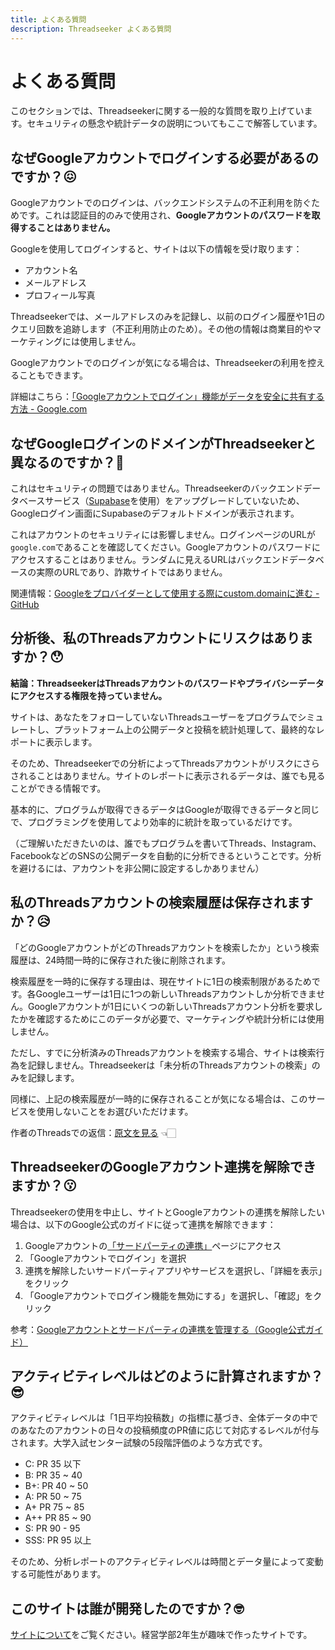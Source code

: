 ```yaml
---
title: よくある質問
description: Threadseeker よくある質問
---
```


# よくある質問

このセクションでは、Threadseekerに関する一般的な質問を取り上げています。セキュリティの懸念や統計データの説明についてもここで解答しています。

## なぜGoogleアカウントでログインする必要があるのですか？😖

Googleアカウントでのログインは、バックエンドシステムの不正利用を防ぐためです。これは認証目的のみで使用され、**Googleアカウントのパスワードを取得することはありません。**

Googleを使用してログインすると、サイトは以下の情報を受け取ります：

- アカウント名
- メールアドレス
- プロフィール写真

Threadseekerでは、メールアドレスのみを記録し、以前のログイン履歴や1日のクエリ回数を追跡します（不正利用防止のため）。その他の情報は商業目的やマーケティングには使用しません。

Googleアカウントでのログインが気になる場合は、Threadseekerの利用を控えることもできます。

詳細はこちら：[「Googleアカウントでログイン」機能がデータを安全に共有する方法 - Google.com](https://support.google.com/accounts/answer/12921417?hl=ja)

## なぜGoogleログインのドメインがThreadseekerと異なるのですか？🧐

これはセキュリティの問題ではありません。Threadseekerのバックエンドデータベースサービス（[Supabase](https://supabase.com)を使用）をアップグレードしていないため、Googleログイン画面にSupabaseのデフォルトドメインが表示されます。

これはアカウントのセキュリティには影響しません。ログインページのURLが`google.com`であることを確認してください。Googleアカウントのパスワードにアクセスすることはありません。ランダムに見えるURLはバックエンドデータベースの実際のURLであり、詐欺サイトではありません。

関連情報：[Googleをプロバイダーとして使用する際にcustom.domainに進む - GitHub](https://github.com/orgs/supabase/discussions/5041)

## 分析後、私のThreadsアカウントにリスクはありますか？😯

**結論：ThreadseekerはThreadsアカウントのパスワードやプライバシーデータにアクセスする権限を持っていません。**

サイトは、あなたをフォローしていないThreadsユーザーをプログラムでシミュレートし、プラットフォーム上の公開データと投稿を統計処理して、最終的なレポートに表示します。

そのため、Threadseekerでの分析によってThreadsアカウントがリスクにさらされることはありません。サイトのレポートに表示されるデータは、誰でも見ることができる情報です。

基本的に、プログラムが取得できるデータはGoogleが取得できるデータと同じで、プログラミングを使用してより効率的に統計を取っているだけです。

（ご理解いただきたいのは、誰でもプログラムを書いてThreads、Instagram、FacebookなどのSNSの公開データを自動的に分析できるということです。分析を避けるには、アカウントを非公開に設定するしかありません）

## 私のThreadsアカウントの検索履歴は保存されますか？😥

「どのGoogleアカウントがどのThreadsアカウントを検索したか」という検索履歴は、24時間一時的に保存された後に削除されます。

検索履歴を一時的に保存する理由は、現在サイトに1日の検索制限があるためです。各Googleユーザーは1日に1つの新しいThreadsアカウントしか分析できません。Googleアカウントが1日にいくつの新しいThreadsアカウント分析を要求したかを確認するためにこのデータが必要で、マーケティングや統計分析には使用しません。

ただし、すでに分析済みのThreadsアカウントを検索する場合、サイトは検索行為を記録しません。Threadseekerは「未分析のThreadsアカウントの検索」のみを記録します。

同様に、上記の検索履歴が一時的に保存されることが気になる場合は、このサービスを使用しないことをお選びいただけます。

作者のThreadsでの返信：[原文を見る](https://www.threads.net/@cjs.shawn/post/C5wBOjZvcVJ) 👈🏻

## ThreadseekerのGoogleアカウント連携を解除できますか？😗

Threadseekerの使用を中止し、サイトとGoogleアカウントの連携を解除したい場合は、以下のGoogle公式のガイドに従って連携を解除できます：

1. Googleアカウントの[「サードパーティの連携」](https://myaccount.google.com/connections)ページにアクセス
2. 「Googleアカウントでログイン」を選択
3. 連携を解除したいサードパーティアプリやサービスを選択し、「詳細を表示」をクリック
4. 「Googleアカウントでログイン機能を無効にする」を選択し、「確認」をクリック

参考：[Googleアカウントとサードパーティの連携を管理する（Google公式ガイド）](https://support.google.com/accounts/answer/13533235?hl=ja)

## アクティビティレベルはどのように計算されますか？😎

アクティビティレベルは「1日平均投稿数」の指標に基づき、全体データの中でのあなたのアカウントの日々の投稿頻度のPR値に応じて対応するレベルが付与されます。大学入試センター試験の5段階評価のような方式です。

- C: PR 35 以下
- B: PR 35 ~ 40
- B+: PR 40 ~ 50
- A: PR 50 ~ 75
- A+ PR 75 ~ 85
- A++ PR 85 ~ 90
- S: PR 90 - 95
- SSS: PR 95 以上

そのため、分析レポートのアクティビティレベルは時間とデータ量によって変動する可能性があります。

## このサイトは誰が開発したのですか？🤓

[サイトについて](/docs/about)をご覧ください。経営学部2年生が趣味で作ったサイトです。